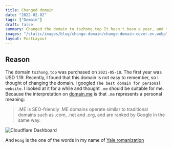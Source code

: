 ```yaml
---
title: Changed domain
date: "2022-02-02"
tags: ["Domain"]
draft: false
summary: Changed the domain to tszhong.top It hasn't been a year, and the domain has been changed to honghong.me
images: "/static/images/blog/change-domain/change-domain-cover.en.webp"
layout: PostLayout
---
```


## Reason

The domain `tszhong.top` was purchased on `2021-05-10`. The first year was USD 1.19. Recently, I found that this domain is not easy to remember, so I thought of changing the domain. I googled `The best domain for personal website`. I looked at it for a while and thought `.me` should be suitable for me. Because the interpretation on [domain.me](https://domain.me/) is that `.me` represents a personal meaning:

> .ME is SEO-friendly
> .ME domains operate similar to traditional domains such as .com, .net and .org, and are ranked by Google in the same way.

![Cloudflare Dashboard](/static/images/blog/change-domain/change-domain-1.webp)

And `Hong` is the one of the words in my name of [Yale romanization](https://en.wikipedia.org/wiki/Yale_romanization)
